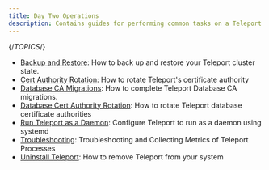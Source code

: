 ```yaml
---
title: Day Two Operations
description: Contains guides for performing common tasks on a Teleport cluster after the initial setup phase.
---
```


{/*TOPICS*/}

- [Backup and Restore](day-two/backup-restore.mdx): How to back up and restore your Teleport cluster state.
- [Cert Authority Rotation](day-two/ca-rotation.mdx): How to rotate Teleport's certificate authority
- [Database CA Migrations](day-two/db-ca-migrations.mdx): How to complete Teleport Database CA migrations.
- [Database Cert Authority Rotation](day-two/db-ca-rotation.mdx): How to rotate Teleport database certificate authorities
- [Run Teleport as a Daemon](day-two/daemon.mdx): Configure Teleport to run as a daemon using systemd
- [Troubleshooting](day-two/troubleshooting.mdx): Troubleshooting and Collecting Metrics of Teleport Processes
- [Uninstall Teleport](day-two/uninstall-teleport.mdx): How to remove Teleport from your system
